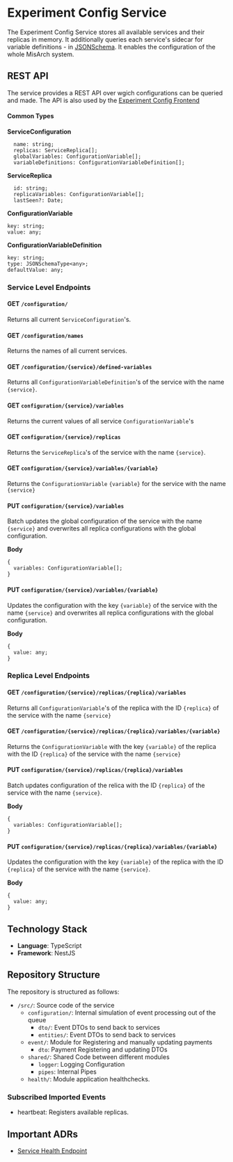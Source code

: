 # Experiment Config Service

The Experiment Config Service stores all available services and their replicas in memory.
It additionally queries each service's sidecar for variable definitions - in [JSONSchema](https://json-schema.org/).
It enables the configuration of the whole MisArch system.

## REST API

The service provides a REST API over wgich configurations can be queried and made.
The API is also used by the [Experiment Config Frontend](https://github.com/MiSArch/experiment-config-frontend)

#### Common Types

**ServiceConfiguration**

```tsx
  name: string;
  replicas: ServiceReplica[];
  globalVariables: ConfigurationVariable[];
  variableDefinitions: ConfigurationVariableDefinition[];
```

**ServiceReplica**

```tsx
  id: string;
  replicaVariables: ConfigurationVariable[];
  lastSeen?: Date;
```

**ConfigurationVariable**

```tsx
key: string;
value: any;
```

**ConfigurationVariableDefinition**

```tsx
key: string;
type: JSONSchemaType<any>;
defaultValue: any;
```

### Service Level Endpoints

#### GET `/configuration/`

Returns all current `ServiceConfiguration`'s.

#### GET `/configuration/names`

Returns the names of all current services.

#### GET `/configuration/{service}/defined-variables`

Returns all `ConfigurationVariableDefinition`'s of the service with the name `{service}`.

#### GET `configuration/{service}/variables`

Returns the current values of all service `ConfigurationVariable`'s

#### GET `configuration/{service}/replicas`

Returns the `ServiceReplica`'s of the service with the name `{service}`.

#### GET `configuration/{service}/variables/{variable}`

Returns the `ConfigurationVariable` `{variable}` for the service with the name `{service}`

#### PUT `configuration/{service}/variables`

Batch updates the global configuration of the service with the name `{service}`
and overwrites all replica configurations with the global configuration.

**Body**

```tsx
{
  variables: ConfigurationVariable[];
}
```

#### PUT `configuration/{service}/variables/{variable}`

Updates the configuration with the key `{variable}` of the service with the name `{service}`
and overwrites all replica configurations with the global configuration.

**Body**

```tsx
{
  value: any;
}
```

### Replica Level Endpoints

#### GET `/configuration/{service}/replicas/{replica}/variables`

Returns all `ConfigurationVariable`'s of the replica with the ID `{replica}`
of the service with the name `{service}`

#### GET `/configuration/{service}/replicas/{replica}/variables/{variable}`

Returns the `ConfigurationVariable` with the key `{variable}` of the replica with the ID `{replica}`
of the service with the name `{service}`

#### PUT `configuration/{service}/replicas/{replica}/variables`

Batch updates configuration of the relica with the ID `{replica}`
of the service with the name `{service}`.

**Body**

```tsx
{
  variables: ConfigurationVariable[];
}
```

#### PUT `configuration/{service}/replicas/{replica}/variables/{variable}`

Updates the configuration with the key `{variable}`
of the replica with the ID `{replica}` of the service with the name `{service}`.

**Body**

```tsx
{
  value: any;
}
```

## Technology Stack

- **Language**: TypeScript
- **Framework**: NestJS

## Repository Structure

The repository is structured as follows:

<div className="repository-structure" >

- `/src/`: Source code of the service
  - `configuration/`: Internal simulation of event processing out of the queue
    - `dto/`: Event DTOs to send back to services
    - `entities/`: Event DTOs to send back to services
  - `event/`: Module for Registering and manually updating payments
    - `dto`: Payment Registering and updating DTOs
  - `shared/`: Shared Code between different modules
    - `logger`: Logging Configuration
    - `pipes`: Internal Pipes
  - `health/`: Module application healthchecks.

</div>

### Subscribed Imported Events

- heartbeat: Registers available replicas.

## Important ADRs

- [Service Health Endpoint](/docs/docs/dev-manuals/adr/health-endpoint)
